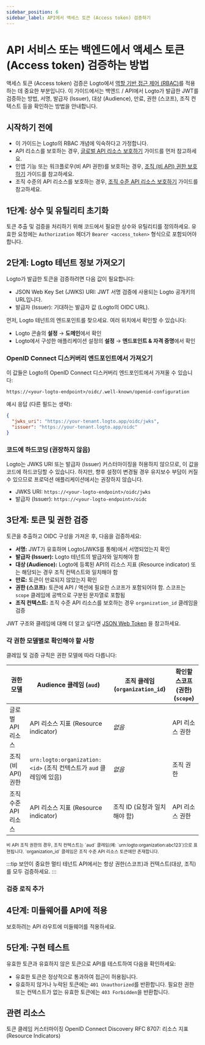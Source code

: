 ```yaml
---
sidebar_position: 6
sidebar_label: API에서 액세스 토큰 (Access token) 검증하기
---
```




# API 서비스 또는 백엔드에서 액세스 토큰 (Access token) 검증하는 방법

액세스 토큰 (Access token) 검증은 Logto에서 [역할 기반 접근 제어 (RBAC)](/authorization/role-based-access-control)를 적용하는 데 중요한 부분입니다. 이 가이드에서는 백엔드 / API에서 Logto가 발급한 JWT를 검증하는 방법, 서명, 발급자 (Issuer), 대상 (Audience), 만료, 권한 (스코프), 조직 컨텍스트 등을 확인하는 방법을 안내합니다.

## 시작하기 전에

- 이 가이드는 Logto의 RBAC 개념에 익숙하다고 가정합니다.
- API 리소스를 보호하는 경우, [글로벌 API 리소스 보호하기](/authorization/global-api-resources) 가이드를 먼저 참고하세요.
- 인앱 기능 또는 워크플로우(비 API 권한)를 보호하는 경우, [조직 (비 API) 권한 보호하기](/authorization/organization-permissions) 가이드를 참고하세요.
- 조직 수준의 API 리소스를 보호하는 경우, [조직 수준 API 리소스 보호하기](/authorization/organization-level-api-resources) 가이드를 참고하세요.

## 1단계: 상수 및 유틸리티 초기화

토큰 추출 및 검증을 처리하기 위해 코드에서 필요한 상수와 유틸리티를 정의하세요. 유효한 요청에는 `Authorization` 헤더가 `Bearer <access_token>` 형식으로 포함되어야 합니다.

<Tabs groupId="api-language">
  <TabItem value="node" label="Node.js">
    <NodeInit />
  </TabItem>
  <TabItem value="python" label="Python">
    <PythonInit />
  </TabItem>
  <TabItem value="go" label="Go">
    <GoInit />
  </TabItem>
  <TabItem value="java" label="Java">
    <JavaInit />
  </TabItem>
  <TabItem value="dotnet" label=".NET">
    <DotNetInit />
  </TabItem>
  <TabItem value="php" label="PHP">
    <PhpInit />
  </TabItem>
  <TabItem value="ruby" label="Ruby">
    <RubyInit />
  </TabItem>
  <TabItem value="rust" label="Rust">
    <RustInit />
  </TabItem>
</Tabs>

## 2단계: Logto 테넌트 정보 가져오기

Logto가 발급한 토큰을 검증하려면 다음 값이 필요합니다:

- JSON Web Key Set (JWKS) URI: JWT 서명 검증에 사용되는 Logto 공개키의 URL입니다.
- 발급자 (Issuer): 기대하는 발급자 값 (Logto의 OIDC URL).

먼저, Logto 테넌트의 엔드포인트를 찾으세요. 여러 위치에서 확인할 수 있습니다:

- Logto 콘솔의 **설정** → **도메인**에서 확인
- Logto에서 구성한 애플리케이션 설정의 **설정** → **엔드포인트 & 자격 증명**에서 확인

### OpenID Connect 디스커버리 엔드포인트에서 가져오기

이 값들은 Logto의 OpenID Connect 디스커버리 엔드포인트에서 가져올 수 있습니다:

```
https://<your-logto-endpoint>/oidc/.well-known/openid-configuration
```

예시 응답 (다른 필드는 생략):

```json
{
  "jwks_uri": "https://your-tenant.logto.app/oidc/jwks",
  "issuer": "https://your-tenant.logto.app/oidc"
}
```

### 코드에 하드코딩 (권장하지 않음)

Logto는 JWKS URI 또는 발급자 (Issuer) 커스터마이징을 허용하지 않으므로, 이 값을 코드에 하드코딩할 수 있습니다. 하지만, 향후 설정이 변경될 경우 유지보수 부담이 커질 수 있으므로 프로덕션 애플리케이션에서는 권장하지 않습니다.

- JWKS URI: `https://<your-logto-endpoint>/oidc/jwks`
- 발급자 (Issuer): `https://<your-logto-endpoint>/oidc`

## 3단계: 토큰 및 권한 검증

토큰을 추출하고 OIDC 구성을 가져온 후, 다음을 검증하세요:

- **서명:** JWT가 유효하며 Logto(JWKS를 통해)에서 서명되었는지 확인
- **발급자 (Issuer):** Logto 테넌트의 발급자와 일치해야 함
- **대상 (Audience):** Logto에 등록된 API의 리소스 지표 (Resource indicator) 또는 해당되는 경우 조직 컨텍스트와 일치해야 함
- **만료:** 토큰이 만료되지 않았는지 확인
- **권한 (스코프):** 토큰에 API / 액션에 필요한 스코프가 포함되어야 함. 스코프는 `scope` 클레임에 공백으로 구분된 문자열로 포함됨
- **조직 컨텍스트:** 조직 수준 API 리소스를 보호하는 경우 `organization_id` 클레임을 검증

JWT 구조와 클레임에 대해 더 알고 싶다면 [JSON Web Token](https://auth.wiki/jwt) 을 참고하세요.

### 각 권한 모델별로 확인해야 할 사항

클레임 및 검증 규칙은 권한 모델에 따라 다릅니다:

| 권한 모델            | Audience 클레임 (`aud`)                                             | 조직 클레임 (`organization_id`) | 확인할 스코프 (권한) (`scope`) |
| -------------------- | ------------------------------------------------------------------- | ------------------------------- | ------------------------------ |
| 글로벌 API 리소스    | API 리소스 지표 (Resource indicator)                                | _없음_                          | API 리소스 권한                |
| 조직 (비 API) 권한   | `urn:logto:organization:<id>` (조직 컨텍스트가 `aud` 클레임에 있음) | _없음_                          | 조직 권한                      |
| 조직 수준 API 리소스 | API 리소스 지표 (Resource indicator)                                | 조직 ID (요청과 일치해야 함)    | API 리소스 권한                |

<small>
  비 API 조직 권한의 경우, 조직 컨텍스트는 `aud` 클레임(예: `urn:logto:organization:abc123`)으로
  표현됩니다. `organization_id` 클레임은 조직 수준 API 리소스 토큰에만 존재합니다.
</small>

:::tip
보안이 중요한 멀티 테넌트 API에서는 항상 권한(스코프)과 컨텍스트(대상, 조직)를 모두 검증하세요.
:::

### 검증 로직 추가

<Tabs groupId="api-language">
  <TabItem value="node" label="Node.js">
    <NodeAddValidationLogic />
  </TabItem>
  <TabItem value="python" label="Python">
    <PythonAddValidationLogic />
  </TabItem>
  <TabItem value="go" label="Go">
    <GoAddValidationLogic />
  </TabItem>
  <TabItem value="java" label="Java">
    <JavaAddValidationLogic />
  </TabItem>
  <TabItem value="dotnet" label=".NET">
    <DotNetAddValidationLogic />
  </TabItem>
  <TabItem value="php" label="PHP">
    <PhpAddValidationLogic />
  </TabItem>
  <TabItem value="ruby" label="Ruby">
    <RubyAddValidationLogic />
  </TabItem>
  <TabItem value="rust" label="Rust">
    <RustAddValidationLogic />
  </TabItem>
</Tabs>

## 4단계: 미들웨어를 API에 적용

보호하려는 API 라우트에 미들웨어를 적용하세요.

<Tabs groupId="api-language">
  <TabItem value="node" label="Node.js">
    <NodeApplyMiddleware />
  </TabItem>
  <TabItem value="python" label="Python">
    <PythonApplyMiddleware />
  </TabItem>
  <TabItem value="go" label="Go">
    <GoApplyMiddleware />
  </TabItem>
  <TabItem value="java" label="Java">
    <JavaApplyMiddleware />
  </TabItem>
  <TabItem value="dotnet" label=".NET">
    <DotNetApplyMiddleware />
  </TabItem>
  <TabItem value="php" label="PHP">
    <PhpApplyMiddleware />
  </TabItem>
  <TabItem value="ruby" label="Ruby">
    <RubyApplyMiddleware />
  </TabItem>
  <TabItem value="rust" label="Rust">
    <RustApplyMiddleware />
  </TabItem>
</Tabs>

## 5단계: 구현 테스트

유효한 토큰과 유효하지 않은 토큰으로 API를 테스트하여 다음을 확인하세요:

- 유효한 토큰은 정상적으로 통과하여 접근이 허용됩니다.
- 유효하지 않거나 누락된 토큰에는 `401 Unauthorized`를 반환합니다. 필요한 권한 또는 컨텍스트가 없는 유효한 토큰에는 `403 Forbidden`을 반환합니다.

## 관련 리소스

<Url href="/developers/custom-token-claims">토큰 클레임 커스터마이징</Url>
<Url href="https://openid.net/specs/openid-connect-discovery-1_0.html">
  OpenID Connect Discovery
</Url>
<Url href="https://www.rfc-editor.org/rfc/rfc8707.html">
  RFC 8707: 리소스 지표 (Resource Indicators)
</Url>
